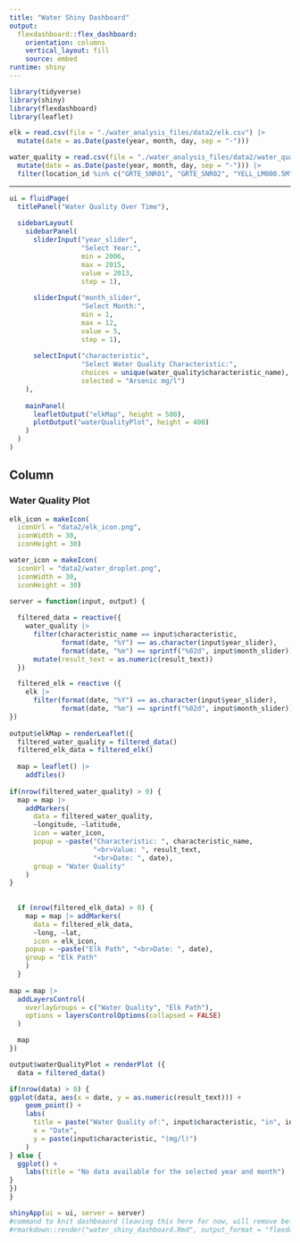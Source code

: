 ```yaml
---
title: "Water Shiny Dashboard"
output: 
  flexdashboard::flex_dashboard:
    orientation: columns
    vertical_layout: fill
    source: embed
runtime: shiny
---
```


```r
library(tidyverse)
library(shiny)
library(flexdashboard)
library(leaflet)
```

```r
elk = read.csv(file = "./water_analysis_files/data2/elk.csv") |> 
  mutate(date = as.Date(paste(year, month, day, sep = "-")))

water_quality = read.csv(file = "./water_analysis_files/data2/water_quality.csv") |> 
  mutate(date = as.Date(paste(year, month, day, sep = "-"))) |> 
  filter(location_id %in% c("GRTE_SNR01", "GRTE_SNR02", "YELL_LM000.5M", "YELL_YS549.7M", "YELL_MD133.2T", "YELL_MDR"))
```



-----------------------------------------------------------------------

```r
ui = fluidPage(
  titlePanel("Water Quality Over Time"),
  
  sidebarLayout(
    sidebarPanel(
      sliderInput("year_slider",
                  "Select Year:",
                  min = 2006,
                  max = 2015,
                  value = 2013,
                  step = 1),
                  
      sliderInput("month_slider",
                  "Select Month:",
                  min = 1,
                  max = 12,
                  value = 5,
                  step = 1),
      
      selectInput("characteristic", 
                  "Select Water Quality Characteristic:", 
                  choices = unique(water_quality$characteristic_name),
                  selected = "Arsenic mg/l")
    ),
    
    mainPanel(
      leafletOutput("elkMap", height = 500),
      plotOutput("waterQualityPlot", height = 400)
    )
  )
)
```


Column {data-width=650}
-----------------------------------------------------------------------

### Water Quality Plot

```r
elk_icon = makeIcon(
  iconUrl = "data2/elk_icon.png", 
  iconWidth = 30, 
  iconHeight = 30)

water_icon = makeIcon(
  iconUrl = "data2/water_droplet.png",
  iconWidth = 30,
  iconHeight = 30)
```


```r
server = function(input, output) {
  
  filtered_data = reactive({
    water_quality |> 
      filter(characteristic_name == input$characteristic,
             format(date, "%Y") == as.character(input$year_slider),
             format(date, "%m") == sprintf("%02d", input$month_slider)) |> 
      mutate(result_text = as.numeric(result_text))
  })

  filtered_elk = reactive ({
    elk |> 
      filter(format(date, "%Y") == as.character(input$year_slider),
             format(date, "%m") == sprintf("%02d", input$month_slider))
})
  
output$elkMap = renderLeaflet({
  filtered_water_quality = filtered_data()
  filtered_elk_data = filtered_elk() 
  
  map = leaflet() |> 
    addTiles()
 
if(nrow(filtered_water_quality) > 0) {
  map = map |> 
    addMarkers(
      data = filtered_water_quality,
      ~longitude, ~latitude,
      icon = water_icon,
      popup = ~paste("Characteristic: ", characteristic_name,
                     "<br>Value: ", result_text,
                     "<br>Date: ", date),
      group = "Water Quality"
    )
}
  
  
  if (nrow(filtered_elk_data) > 0) {
    map = map |> addMarkers(
      data = filtered_elk_data,
      ~long, ~lat,
      icon = elk_icon, 
    popup = ~paste("Elk Path", "<br>Date: ", date),
    group = "Elk Path"
    )
  }
  
map = map |> 
  addLayersControl(
    overlayGroups = c("Water Quality", "Elk Path"),
    options = layersControlOptions(collapsed = FALSE)
  )

  map
})

output$waterQualityPlot = renderPlot ({
  data = filtered_data()

if(nrow(data) > 0) {
ggplot(data, aes(x = date, y = as.numeric(result_text))) +
    geom_point() +
    labs(
      title = paste("Water Quality of:", input$characteristic, "in", input$month_slider, input$year_slider),
      x = "Date",
      y = paste(input$characteristic, "(mg/l)")
    )
} else {
  ggplot() +
    labs(title = "No data available for the selected year and month")
}  
})
}
```


```r
shinyApp(ui = ui, server = server)
#command to knit dashboaord (leaving this here for now, will remove before final submission):
#rmarkdown::render("water_shiny_dashboard.Rmd", output_format = "flexdashboard::flex_dashboard")
```


